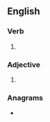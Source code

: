 ==English==

===Verb===
{{head|en|verb form}}

# {{en-past of|aluminize}}

===Adjective===
{{en-adj|-}}

# {{standard spelling of|en|aluminised|from=US|from2=Canada|from3=Oxford}}

===Anagrams===
* {{anagrams|en|a=adeiilmnuz|maudlinize}}